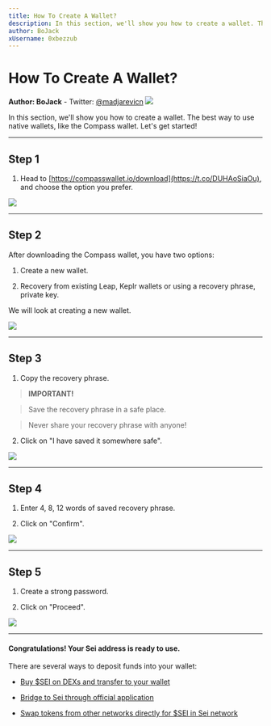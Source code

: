 ```yaml
---
title: How To Create A Wallet?
description: In this section, we'll show you how to create a wallet. The best way to use native wallets, like the Compass wallet. Let's get started!
author: BoJack
xUsername: 0xbezzub
---
```


# How To Create A Wallet?

**Author: BoJack**
    -   Twitter:  [@madjarevicn](https://twitter.com/0xbezzub)
![](https://lh7-us.googleusercontent.com/KZYeROUkiaaTQu00C3plrnMuPzHghyp0aU9d8WDmUvXVDL6LRyZxMSH3O1sbOLZHNRvNIlUtwaaj1upqYJIwEa_j25tILYfowSpinHKr-_nhTEQOyynUsyoWVTKGC0tTr7IRvecnp_PAt0IrTKQpopA)


In this section, we'll show you how to create a wallet. The best way to use native wallets, like the Compass wallet. Let's get started!

***

## Step 1


1.  Head to [https://compasswallet.io/download](https://t.co/DUHAoSiaOu), and choose the option you prefer.


![](https://lh7-us.googleusercontent.com/BIHoI3MD-DMeBtx6N6LAsN5FWAE3bFwxISE1DbA-CZbPuhuGTmY2fZyg6Zs3HsKMFK5m6o-Xj_KJVXLJGZJkjfKkdIHnopcM4D2pjwgajQ7S-Xz9ttQuCL72zdF01jHxGxRoxOAOJ_tqGAga58wz4ik)
***

## Step 2


After downloading the Compass wallet, you have two options:



1.  Create a new wallet.

2.  Recovery from existing Leap, Keplr wallets or using a recovery phrase, private key.




We will look at creating a new wallet.

![](https://lh7-us.googleusercontent.com/fZ3JJH2xEE7D6f1kybXz5inG6mxDLFG7z5OGUUBtXB3RXD34wFNEDBlHefdjvpr_03n9vsi0UlLR5J-VRkRZu0MuKdtgUNbwMS2mSMBtLR-HK_-EyTAU_DPAjq3q8Z71BoZCFEuPvVyuGwhaz-01hf8)
***

## Step 3



1.  Copy the recovery phrase.




> **IMPORTANT!**

>

> Save the recovery phrase in a safe place.

>

> Never share your recovery phrase with anyone!



2.  Click on "I have saved it somewhere safe".


![](https://lh7-us.googleusercontent.com/ZgfKKRSPVmHI_kWHt4AmbTb6vH5Seq2zaKWGmVUV6cH-ixreWn_PSvSt_amh7NiDIspn6WR88yJnyJxQf44ZXk6F3fbOr-L77GnA7DWLsJCFT_VBltISik-hjBiAW12Rh6A3JUvhiQaqBvVN1x-oGUc)

***

## Step 4



1.  Enter 4, 8, 12 words of saved recovery phrase.

2.  Click on "Confirm".


![](https://lh7-us.googleusercontent.com/wOd2GOpAnXLdteexWMFpqHwDHvv97_ZWOokufqZ0nJN0aKRzIU_xpUqr3Rof7sXAiHHDDlnIkCcdCnfGqr2_cUUv_281Q3wnPVgfDhMPCAHxPQY5ejJyKk_SIQJqMSQVrENIiXCi_EdC2rP12aPG2Lo)

***

## Step 5



1.  Create a strong password.

2.  Click on "Proceed".


![](https://lh7-us.googleusercontent.com/hrh3bN3cW4UgGdK59jLQ4L35wvo35qBnOtDr3vLv6_HOj4-6QG5XkbcPBr8lzVIY8ie5DD7gQopvflAodP3saPtA0sFkJ6NxgWVONSNjHeTkeKNP4R0ukbSp2VHGyq5Esm5P8I1hNk-8LV-M5o3oXUs)

***

#### Congratulations! Your Sei address is ready to use.



There are several ways to deposit funds into your wallet:



-   [Buy $SEI on DEXs and transfer to your wallet](link)

-   [Bridge to Sei through official application](link)

-   [Swap tokens from other networks directly for $SEI in Sei network](link)









